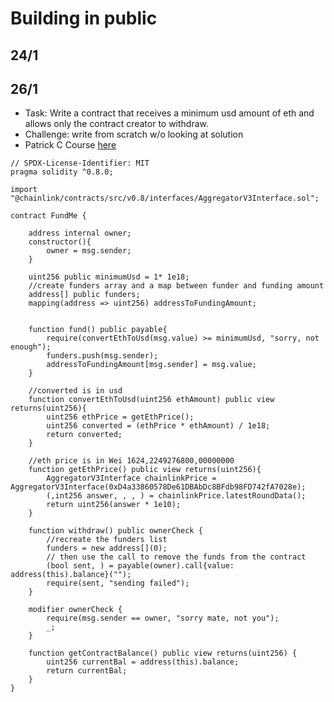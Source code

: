 # Building in public

## 24/1

## 26/1

- Task: Write a contract that receives a minimum usd amount of eth and allows only the contract creator to withdraw.
- Challenge: write from scratch w/o looking at solution
- Patrick C Course [here](https://youtu.be/gyMwXuJrbJQ?t=18281)

```solidity
// SPDX-License-Identifier: MIT
pragma solidity ^0.8.0;

import "@chainlink/contracts/src/v0.8/interfaces/AggregatorV3Interface.sol";

contract FundMe {

    address internal owner;
    constructor(){
        owner = msg.sender;
    }

    uint256 public minimumUsd = 1* 1e18;
    //create funders array and a map between funder and funding amount
    address[] public funders;
    mapping(address => uint256) addressToFundingAmount;


    function fund() public payable{
        require(convertEthToUsd(msg.value) >= minimumUsd, "sorry, not enough");
        funders.push(msg.sender);
        addressToFundingAmount[msg.sender] = msg.value;
    }

    //converted is in usd
    function convertEthToUsd(uint256 ethAmount) public view returns(uint256){
        uint256 ethPrice = getEthPrice();
        uint256 converted = (ethPrice * ethAmount) / 1e18;
        return converted;
    }

    //eth price is in Wei 1624,2249276800,00000000
    function getEthPrice() public view returns(uint256){
        AggregatorV3Interface chainlinkPrice = AggregatorV3Interface(0xD4a33860578De61DBAbDc8BFdb98FD742fA7028e);
        (,int256 answer, , , ) = chainlinkPrice.latestRoundData();
        return uint256(answer * 1e10);
    }

    function withdraw() public ownerCheck {
        //recreate the funders list
        funders = new address[](0);
        // then use the call to remove the funds from the contract
        (bool sent, ) = payable(owner).call{value: address(this).balance}("");
        require(sent, "sending failed");
    }

    modifier ownerCheck {
        require(msg.sender == owner, "sorry mate, not you");
        _;
    }

    function getContractBalance() public view returns(uint256) {
        uint256 currentBal = address(this).balance;
        return currentBal;
    }
}

```
